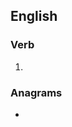 ==English==

===Verb===
{{head|en|verb form}}

# {{present participle of|kipe|lang=en|nocat=1}}

===Anagrams===
* {{anagrams|en|a=giiknp|piking}}